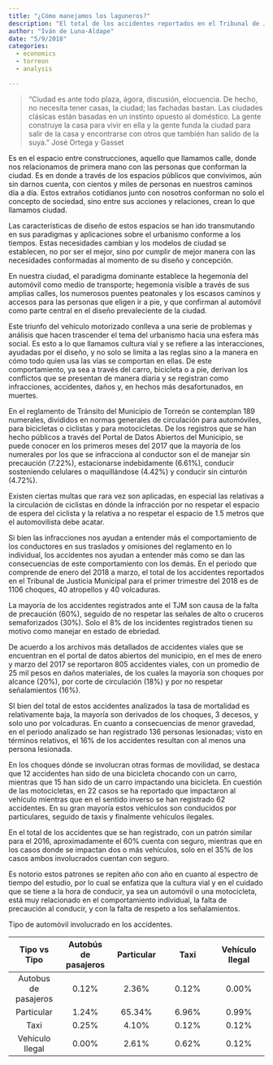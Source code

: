 ```yaml
---
title: "¿Cómo manejamos los laguneros?"
description: "El total de los accidentes reportados en el Tribunal de Justicia Municipal para el primer trimestre del 2018 es de 1,106 choques, 40 atropellos y 40 volcaduras. La mayoría de las causas son falta de precaución (60%), seguido de no respetar las señales de alto o cruceros semaforizados (30%)."
author: "Iván de Luna-Aldape"
date: "5/9/2018"
categories: 
  - economics
  - torreon
  - analysis

---
```


>"Ciudad es ante todo plaza, ágora, discusión, elocuencia. De hecho, no necesita tener casas, la ciudad; las fachadas bastan. Las ciudades clásicas están basadas en un instinto opuesto al doméstico. La gente construye la casa para vivir en ella y la gente funda la ciudad para salir de la casa y encontrarse con otros que también han salido de la suya." 
>José Ortega y Gasset

Es en el espacio entre construcciones, aquello que llamamos calle, donde nos relacionamos de primera mano con las personas que conforman la ciudad. Es en donde a través de los espacios públicos que convivimos, aún sin darnos cuenta, con cientos y miles de personas en nuestros caminos día a día. Estos extraños cotidianos junto con nosotros conforman no solo el concepto de sociedad, sino entre sus acciones y relaciones, crean lo que llamamos ciudad.

Las características de diseño de estos espacios se han ido transmutando en sus paradigmas y aplicaciones sobre el urbanismo conforme a los tiempos. Estas necesidades cambian y los modelos de ciudad se establecen, no por ser el mejor, sino por cumplir de mejor manera con las necesidades conformadas al momento de su diseño y concepción.

En nuestra ciudad, el paradigma dominante establece la hegemonía del automóvil como medio de transporte; hegemonía visible a través de sus amplias calles, los numerosos puentes peatonales y los escasos caminos y accesos para las personas que eligen ir a pie, y que confirman al automóvil como parte central en el diseño prevaleciente de la ciudad.

Este triunfo del vehículo motorizado conlleva a una serie de problemas y análisis que hacen trascender el tema del urbanismo hacia una esfera más social. Es esto a lo que llamamos cultura vial y se refiere a las interacciones, ayudadas por el diseño, y no solo se limita a las reglas sino a la manera en cómo todo quien usa las vías se comportan en ellas. De este comportamiento, ya sea a través del carro, bicicleta o a pie, derivan los conflictos que se presentan de manera diaria y se registran como infracciones, accidentes, daños y, en hechos más desafortunados, en muertes.

En el reglamento de Tránsito del Municipio de Torreón se contemplan 189 numerales, divididos en normas generales de circulación para automóviles, para bicicletas o ciclistas y para motocicletas. De los registros que se han hecho públicos a través del Portal de Datos Abiertos del Municipio, se puede conocer en los primeros meses del 2017 que la mayoría de los numerales por los que se infracciona al conductor son el de manejar sin precaución (7.22%), estacionarse indebidamente (6.61%), conducir sosteniendo celulares o maquillándose (4.42%) y conducir sin cinturón (4.72%).

Existen ciertas multas que rara vez son aplicadas, en especial las relativas a la circulación de ciclistas en dónde la infracción por no respetar el espacio de espera del ciclista y la relativa a no respetar el espacio de 1.5 metros que el automovilista debe acatar.

Si bien las infracciones nos ayudan a entender más el comportamiento de los conductores en sus traslados y omisiones del reglamento en lo individual, los accidentes nos ayudan a entender más como se dan las consecuencias de este comportamiento con los demás. En el periodo que comprende de enero del 2018 a marzo, el total de los accidentes reportados en el Tribunal de Justicia Municipal para el primer trimestre del 2018 es de 1106 choques, 40 atropellos y 40 volcaduras.

La mayoría de los accidentes registrados ante el TJM son causa de la falta de precaución (60%), seguido de no respetar las señales de alto o cruceros semaforizados (30%). Solo el 8% de los incidentes registrados tienen su motivo como manejar en estado de ebriedad.

De acuerdo a los archivos más detallados de accidentes viales que se encuentran en el portal de datos abiertos del municipio, en el mes de enero y marzo del 2017 se reportaron 805 accidentes viales, con un promedio de 25 mil pesos en daños materiales, de los cuales la mayoría son choques por alcance (20%), por corte de circulación (18%) y por no respetar señalamientos (16%).

SI bien del total de estos accidentes analizados la tasa de mortalidad es relativamente baja, la mayoría son derivados de los choques, 3 decesos, y solo uno por volcaduras. En cuanto a consecuencias de menor gravedad, en el periodo analizado se han registrado 136 personas lesionadas; visto en términos relativos, el 16% de los accidentes resultan con al menos una persona lesionada.

En los choques dónde se involucran otras formas de movilidad, se destaca que 12 accidentes han sido de una bicicleta chocando con un carro, mientras que 15 han sido de un carro impactando una bicicleta. En cuestión de las motocicletas, en 22 casos se ha reportado que impactaron al vehículo mientras que en el sentido inverso se han registrado 62 accidentes. En su gran mayoría estos vehículos son conducidos por particulares, seguido de taxis y finalmente vehículos ilegales.

En el total de los accidentes que se han registrado, con un patrón similar para el 2016, aproximadamente el 60% cuenta con seguro, mientras que en los casos donde se impactan dos o más vehículos, solo en el 35% de los casos ambos involucrados cuentan con seguro.

Es notorio estos patrones se repiten año con año en cuanto al espectro de tiempo del estudio, por lo cual se enfatiza que la cultura vial y en el cuidado que se tiene a la hora de conducir, ya sea un automóvil o una motocicleta, está muy relacionado en el comportamiento individual, la falta de precaución al conducir, y con la falta de respeto a los señalamientos.


Tipo de automóvil involucrado en los accidentes.

Tipo vs Tipo|	Autobús de pasajeros| Particular|	Taxi|	Vehículo Ilegal
|:---:|:---:|:---:|:---:|:---:|
Autobus de pasajeros|	0.12%	|2.36%	|0.12%	|0.00%|
Particular|	1.24%	|65.34%|	6.96%|	0.99%|
Taxi|	0.25%|	4.10%|	0.12%|	0.12%|
Vehículo Ilegal|	0.00%|	2.61%|	0.62%|	0.12%|